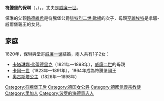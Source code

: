 {{Otheruses|符騰堡的保琳}}
{{Infobox royalty|consort=yes
| name         = 符騰堡的保琳
| image        =  Queen Pauline of Württemberg (1800-1873).jpg 
| succession   = 符騰堡王后
| reign        = 1820年4月15日 — 1864年6月25日
| birth_date   = {{birth date|1800|9|4|df=y}}
| birth_place  = [[俄羅斯帝國|俄羅斯帝國]][[里加|里加]]
| death_date   = {{death date and age|1873|3|10|1800|9|4|df=y}}
| death_place  = [[符騰堡王國|符騰堡王國]][[斯圖加特|斯圖加特]]
| burial_place = [[路德維希堡|路德維希堡]]
| spouse       = {{marriage|[[威廉一世_(符騰堡)|威廉一世]]|1820|1864|end=夫逝}}
| issue        = [[符騰堡的卡塔琳娜·弗蕾德里克|卡塔琳娜·弗蕾德里克]]<br>[[卡爾一世_(符騰堡)|卡爾一世]]<br>[[符騰堡的奧古斯塔|奧古斯塔公主]]
| house        = [[符騰堡王朝|符騰堡王朝]]
| father       = [[符騰堡的路德維希|符騰堡的路德維希]]
| mother       = [[拿騷-威爾堡的亨麗埃特_(1780-1857)|拿騷-威爾堡的亨麗埃特]]
| religion     = [[信義宗|信義宗]]
}}
'''符騰堡的保琳'''（{{lang-de|'''Pauline''' Therese Luise von Württemberg}}，{{bd|1800年|9月4日|1873年|3月10日}}），{{le|符騰堡王后|List of consorts of Württemberg}}，丈夫是[[威廉一世_(符騰堡)|威廉一世]]。

保琳的父親[[符騰堡的路德維希|路德維希]]是符騰堡公爵[[腓特烈二世·歐根|腓特烈二世·歐根]]的次子，母親[[拿騷-威爾堡的亨麗埃特_(1780-1857)|亨麗埃特]]是拿騷-威爾堡親王{{le|卡爾·克里斯蒂安 (拿騷-威爾堡)|Charles Christian, Prince of Nassau-Weilburg|卡爾·克里斯蒂安}}的女兒。

==家庭==
1820年，保琳與堂哥[[威廉一世_(符騰堡)|威廉一世]]結婚，兩人共有1子2女：
* [[符騰堡的卡塔琳娜·弗蕾德里克|卡塔琳娜·弗蕾德里克]]（1821年—1898年），[[威廉二世_(符騰堡)|威廉二世]]的母親
* [[卡爾一世_(符騰堡)|卡爾一世]]（1823年—1891年），1864年成為符騰堡國王
* [[符騰堡的奧古斯塔|奧古斯塔公主]]（1826年—1898年）

[[Category:符腾堡王后|Category:符腾堡王后]]
[[Category:德国女公爵|Category:德国女公爵]]
[[Category:德國信義宗教徒|Category:德國信義宗教徒]]
[[Category:里加人|Category:里加人]]
[[Category:波罗的海德意志人|Category:波罗的海德意志人]]